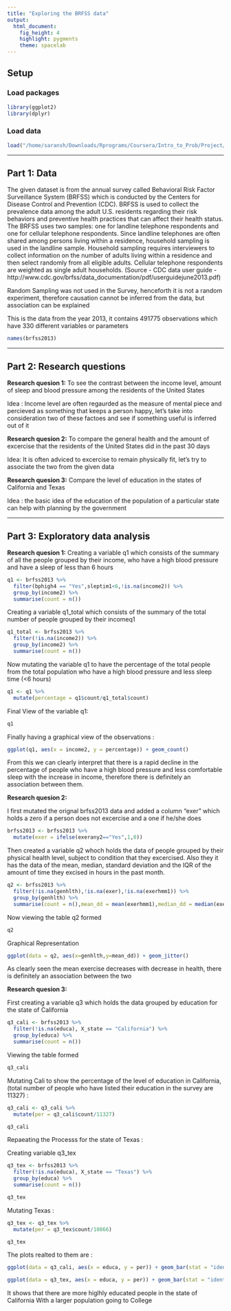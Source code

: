 ```yaml
---
title: "Exploring the BRFSS data"
output: 
  html_document: 
    fig_height: 4
    highlight: pygments
    theme: spacelab
---
```


## Setup

### Load packages

```r
library(ggplot2)
library(dplyr)
```

### Load data


```r
load("/home/saransh/Downloads/Rprograms/Coursera/Intro_to_Prob/Project/_384b2d9eda4b29131fb681b243a7767d_brfss2013.RData")
```



* * *

## Part 1: Data
The given dataset is from the annual survey called Behavioral Risk Factor Surveillance System (BRFSS) which is conducted by the Centers for Disease Control and Prevention (CDC). BRFSS is used to collect the prevalence data among the adult U.S. residents regarding their risk behaviors and preventive health practices that can affect their health status.
The BRFSS uses two samples: one for landline telephone respondents and one for cellular telephone respondents. Since landline telephones are often shared among persons living within a residence, household sampling is used in the landline sample.  Household sampling requires interviewers to collect information on the number of adults living within a residence and then select randomly from all eligible adults. Cellular telephone respondents are weighted as single adult households. (Source - CDC data user guide - http://www.cdc.gov/brfss/data_documentation/pdf/userguidejune2013.pdf)

Random Sampling was not used in the Survey, henceforth it is not a random experiment, therefore causation cannot be inferred from the data, but association can be explained

This is the data from the year 2013, it contains 491775 observations which have 330 different variables or parameters 

```r
names(brfss2013)
```


* * *

## Part 2: Research questions

**Research quesion 1:**
To see the contrast between the income level, amount of sleep and blood pressure among the residents of the United States

Idea :
Income level are often regaurded as the measure of mental piece and percieved as something that keeps a person happy, let's take into consideration two of these factoes and see if something useful is inferred out of it

**Research quesion 2:**
To compare the general health and the amount of excercise that the residents of the United States did in the past 30 days

Idea:
It is often adviced to excercise to remain physically fit, let's try to associate the two from the given data

**Research quesion 3:**
Compare the level of education in the states of California and Texas

Idea : the basic idea of the education of the population of a particular state can help with planning by the government

* * *

## Part 3: Exploratory data analysis

**Research quesion 1:**
Creating a variable q1 which consists of the summary of all the people grouped by their income, who have a high blood pressure and have a sleep of less than 6 hours
```r
q1 <- brfss2013 %>%
  filter(bphigh4 == "Yes",sleptim1<6,!is.na(income2)) %>%
  group_by(income2) %>%
  summarise(count = n())
```

Creating a variable q1_total which consists of the summary of the total number of people grouped by their incomeq1
```r
q1_total <- brfss2013 %>%
  filter(!is.na(income2)) %>%
  group_by(income2) %>%
  summarise(count = n())
```

Now mutating the variable q1 to have the percentage of the total people from the total population who have a high blood pressure and less sleep time (<6 hours)
```r
q1 <- q1 %>%
  mutate(percentage = q1$count/q1_total$count)

```

Final View of the variable q1:
```r
q1
```

Finally having a graphical view of the observations :
```r
ggplot(q1, aes(x = income2, y = percentage)) + geom_count()
```

From this we can clearly interpret that there is a rapid decline in the percentage of people who have a high blood pressure and less comfortable sleep with the increase in income, therefore there is definitely an association between them.

**Research quesion 2:**

I first mutated the orignal brfss2013 data and added a column "exer" which holds a zero if a person does not excercise and a one if he/she does
```r
brfss2013 <- brfss2013 %>%
  mutate(exer = ifelse(exerany2=="Yes",1,0))
```

Then created a variable q2 whoch holds the data of people grouped by their physical health level, subject to condition that they excercised. Also they it has the data of the mean, median, standard deviation and the IQR of the amount of time they excised in hours in the past month.
```r
q2 <- brfss2013 %>%
  filter(!is.na(genhlth),!is.na(exer),!is.na(exerhmm1)) %>%
  group_by(genhlth) %>%
  summarise(count = n(),mean_dd = mean(exerhmm1),median_dd = median(exerhmm1), sd_dd = sd(exerhmm1),iqr_dd = IQR(exerhmm1))
```

Now viewing the table q2 formed
```r
q2
```

Graphical Representation
```r
ggplot(data = q2, aes(x=genhlth,y=mean_dd)) + geom_jitter()
```

As clearly seen the mean exercise decreases with decrease in health, there is definitely an association between the two



**Research quesion 3:**

First creating a variable q3 which holds the data grouped by education for the state of California 
```r
q3_cali <- brfss2013 %>%
  filter(!is.na(educa), X_state == "California") %>%
  group_by(educa) %>%
  summarise(count = n())
```

Viewing the table formed
```r
q3_cali
```

Mutating Cali to show the percentage of the level of education in California, (total number of people who have listed their education in the survey are 11327) :
```r
q3_cali <- q3_cali %>%
  mutate(per = q3_cali$count/11327)

q3_cali
```

Repaeating the Processs for the state of Texas :

Creating variable q3_tex
```r
q3_tex <- brfss2013 %>%
  filter(!is.na(educa), X_state == "Texas") %>%
  group_by(educa) %>%
  summarise(count = n())

q3_tex
```

Mutating Texas :
```r
q3_tex <- q3_tex %>%
  mutate(per = q3_tex$count/10866)

q3_tex
```

The plots realted to them are :

```r
ggplot(data = q3_cali, aes(x = educa, y = per)) + geom_bar(stat = "identity")
```

```r
ggplot(data = q3_tex, aes(x = educa, y = per)) + geom_bar(stat = "identity")
```

It shows that there are more higlhly educated people in the state of California
With a larger population going to College 
